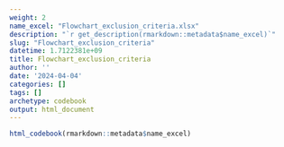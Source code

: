 ```yaml
---
weight: 2
name_excel: "Flowchart_exclusion_criteria.xlsx"
description: "`r get_description(rmarkdown::metadata$name_excel)`"
slug: "Flowchart_exclusion_criteria"
datetime: 1.7122381e+09
title: Flowchart_exclusion_criteria
author: ''
date: '2024-04-04'
categories: []
tags: []
archetype: codebook
output: html_document
---
```


```r
html_codebook(rmarkdown::metadata$name_excel)
```
